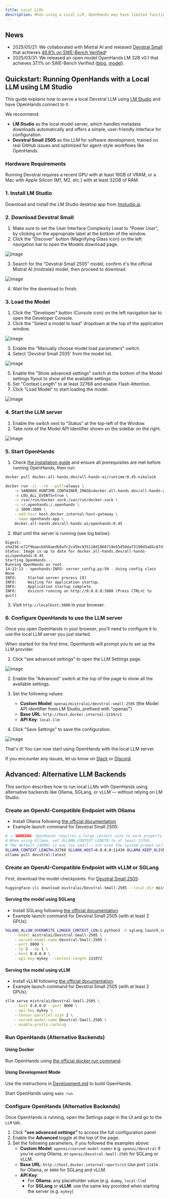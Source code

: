 ```yaml
---
title: Local LLMs
description: When using a Local LLM, OpenHands may have limited functionality. It is highly recommended that you use GPUs to serve local models for optimal experience.
---
```


## News

- 2025/05/21: We collaborated with Mistral AI and released [Devstral Small](https://mistral.ai/news/devstral) that achieves [46.8% on SWE-Bench Verified](https://github.com/SWE-bench/experiments/pull/228)!
- 2025/03/31: We released an open model OpenHands LM 32B v0.1 that achieves 37.1% on SWE-Bench Verified
([blog](https://www.all-hands.dev/blog/introducing-openhands-lm-32b----a-strong-open-coding-agent-model), [model](https://huggingface.co/all-hands/openhands-lm-32b-v0.1)).

## Quickstart: Running OpenHands with a Local LLM using LM Studio

This guide explains how to serve a local Devstral LLM using [LM Studio](https://lmstudio.ai/) and have OpenHands connect to it.

We recommend:
- **LM Studio** as the local model server, which handles metadata downloads automatically and offers a simple, user-friendly interface for configuration.
- **Devstral Small 2505** as the LLM for software development, trained on real GitHub issues and optimized for agent-style workflows like OpenHands.

### Hardware Requirements

Running Devstral requires a recent GPU with at least 16GB of VRAM, or a Mac with Apple Silicon (M1, M2, etc.) with at least 32GB of RAM.

### 1. Install LM Studio

Download and install the LM Studio desktop app from [lmstudio.ai](https://lmstudio.ai/).

### 2. Download Devstral Small

1. Make sure to set the User Interface Complexity Level to "Power User", by clicking on the appropriate label at the bottom of the window.
2. Click the "Discover" button (Magnifying Glass icon) on the left navigation bar to open the Models download page.

![image](./screenshots/01_lm_studio_open_model_hub.png)

3. Search for the "Devstral Small 2505" model, confirm it's the official Mistral AI (mistralai) model, then proceed to download.

![image](./screenshots/02_lm_studio_download_devstral.png)

4. Wait for the download to finish.

### 3. Load the Model

1. Click the "Developer" button (Console icon) on the left navigation bar to open the Developer Console.
2. Click the "Select a model to load" dropdown at the top of the application window.

![image](./screenshots/03_lm_studio_open_load_model.png)

3. Enable the "Manually choose model load parameters" switch.
4. Select 'Devstral Small 2505' from the model list.

![image](./screenshots/04_lm_studio_setup_devstral_part_1.png)

5. Enable the "Show advanced settings" switch at the bottom of the Model settings flyout to show all the available settings.
6. Set "Context Length" to at least 32768 and enable Flash Attention.
7. Click "Load Model" to start loading the model.

![image](./screenshots/05_lm_studio_setup_devstral_part_2.png)

### 4. Start the LLM server

1. Enable the switch next to "Status" at the top-left of the Window.
2. Take note of the Model API Identifier shown on the sidebar on the right.

![image](./screenshots/06_lm_studio_start_server.png)

### 5. Start OpenHands

1. Check [the installation guide](/usage/local-setup) and ensure all prerequisites are met before running OpenHands, then run:

```bash
docker pull docker.all-hands.dev/all-hands-ai/runtime:0.45-nikolaik

docker run -it --rm --pull=always \
    -e SANDBOX_RUNTIME_CONTAINER_IMAGE=docker.all-hands.dev/all-hands-ai/runtime:0.45-nikolaik \
    -e LOG_ALL_EVENTS=true \
    -v /var/run/docker.sock:/var/run/docker.sock \
    -v ~/.openhands:/.openhands \
    -p 3000:3000 \
    --add-host host.docker.internal:host-gateway \
    --name openhands-app \
    docker.all-hands.dev/all-hands-ai/openhands:0.45
```

2. Wait until the server is running (see log below):
```
Digest: sha256:e72f9baecb458aedb9afc2cd5bc935118d1868719e55d50da73190d3a85c674f
Status: Image is up to date for docker.all-hands.dev/all-hands-ai/openhands:0.45
Starting OpenHands...
Running OpenHands as root
14:22:13 - openhands:INFO: server_config.py:50 - Using config class None
INFO:     Started server process [8]
INFO:     Waiting for application startup.
INFO:     Application startup complete.
INFO:     Uvicorn running on http://0.0.0.0:3000 (Press CTRL+C to quit)
```

3. Visit `http://localhost:3000` in your browser.

### 6. Configure OpenHands to use the LLM server

Once you open OpenHands in your browser, you'll need to configure it to use the local LLM server you just started.

When started for the first time, OpenHands will prompt you to set up the LLM provider.

1. Click "see advanced settings" to open the LLM Settings page.

![image](./screenshots/07_openhands_open_advanced_settings.png)

2. Enable the "Advanced" switch at the top of the page to show all the available settings.

3. Set the following values:
    - **Custom Model**: `openai/mistralai/devstral-small-2505` (the Model API identifier from LM Studio, prefixed with "openai/")
    - **Base URL**: `http://host.docker.internal:1234/v1`
    - **API Key**: `local-llm`

4. Click "Save Settings" to save the configuration.

![image](./screenshots/08_openhands_configure_local_llm_parameters.png)

That's it! You can now start using OpenHands with the local LLM server.

If you encounter any issues, let us know on [Slack](https://join.slack.com/t/openhands-ai/shared_invite/zt-34zm4j0gj-Qz5kRHoca8DFCbqXPS~f_A) or [Discord](https://discord.gg/ESHStjSjD4).

## Advanced: Alternative LLM Backends

This section describes how to run local LLMs with OpenHands using alternative backends like Ollama, SGLang, or vLLM — without relying on LM Studio.

### Create an OpenAI-Compatible Endpoint with Ollama

- Install Ollama following [the official documentation](https://ollama.com/download).
- Example launch command for Devstral Small 2505:

```bash
# ⚠️ WARNING: OpenHands requires a large context size to work properly.
# When using Ollama, set OLLAMA_CONTEXT_LENGTH to at least 32768.
# The default (4096) is way too small — not even the system prompt will fit, and the agent will not behave correctly.
OLLAMA_CONTEXT_LENGTH=32768 OLLAMA_HOST=0.0.0.0:11434 OLLAMA_KEEP_ALIVE=-1 nohup ollama serve &
ollama pull devstral:latest
```

### Create an OpenAI-Compatible Endpoint with vLLM or SGLang

First, download the model checkpoints. For [Devstral Small 2505](https://huggingface.co/mistralai/Devstral-Small-2505):

```bash
huggingface-cli download mistralai/Devstral-Small-2505 --local-dir mistralai/Devstral-Small-2505
```

#### Serving the model using SGLang

- Install SGLang following [the official documentation](https://docs.sglang.ai/start/install.html).
- Example launch command for Devstral Small 2505 (with at least 2 GPUs):

```bash
SGLANG_ALLOW_OVERWRITE_LONGER_CONTEXT_LEN=1 python3 -m sglang.launch_server \
    --model mistralai/Devstral-Small-2505 \
    --served-model-name Devstral-Small-2505 \
    --port 8000 \
    --tp 2 --dp 1 \
    --host 0.0.0.0 \
    --api-key mykey --context-length 131072
```

#### Serving the model using vLLM

- Install vLLM following [the official documentation](https://docs.vllm.ai/en/latest/getting_started/installation.html).
- Example launch command for Devstral Small 2505 (with at least 2 GPUs):

```bash
vllm serve mistralai/Devstral-Small-2505 \
    --host 0.0.0.0 --port 8000 \
    --api-key mykey \
    --tensor-parallel-size 2 \
    --served-model-name Devstral-Small-2505 \
    --enable-prefix-caching
```

### Run OpenHands (Alternative Backends)

#### Using Docker

Run OpenHands using [the official docker run command](../installation#start-the-app).

#### Using Development Mode

Use the instructions in [Development.md](https://github.com/All-Hands-AI/OpenHands/blob/main/Development.md) to build OpenHands.

Start OpenHands using `make run`.

### Configure OpenHands (Alternative Backends)

Once OpenHands is running, open the Settings page in the UI and go to the `LLM` tab.

1. Click **"see advanced settings"** to access the full configuration panel.
2. Enable the **Advanced** toggle at the top of the page.
3. Set the following parameters, if you followed the examples above:
   - **Custom Model**: `openai/<served-model-name>`
     e.g. `openai/devstral` if you're using Ollama, or `openai/Devstral-Small-2505` for SGLang or vLLM.
   - **Base URL**: `http://host.docker.internal:<port>/v1`
     Use port `11434` for Ollama, or `8000` for SGLang and vLLM.
   - **API Key**:
     - For **Ollama**: any placeholder value (e.g. `dummy`, `local-llm`)
     - For **SGLang** or **vLLM**: use the same key provided when starting the server (e.g. `mykey`)
